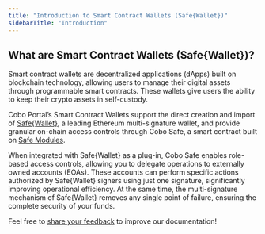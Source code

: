 ```yaml
---
title: "Introduction to Smart Contract Wallets (Safe{Wallet})"
sidebarTitle: "Introduction"
---
```


## What are Smart Contract Wallets (Safe&#123;Wallet&#125;)?

Smart contract wallets are decentralized applications (dApps) built on blockchain technology, allowing users to manage their digital assets through programmable smart contracts. These wallets give users the ability to keep their crypto assets in self-custody.

Cobo Portal’s Smart Contract Wallets support the direct creation and import of [Safe&#123;Wallet&#125;](https://safe.global/wallet), a leading Ethereum multi-signature wallet, and provide granular on-chain access controls through Cobo Safe, a smart contract built on [Safe Modules](https://docs.safe.global/advanced/smart-account-modules).

When integrated with Safe&#123;Wallet&#125; as a plug-in, Cobo Safe enables role-based access controls, allowing you to delegate operations to externally owned accounts (EOAs). These accounts can perform specific actions authorized by Safe&#123;Wallet&#125; signers using just one signature, significantly improving operational efficiency. At the same time, the multi-signature mechanism of Safe&#123;Wallet&#125; removes any single point of failure, ensuring the complete security of your funds.

<Tip>Feel free to [share your feedback](https://forms.zohopublic.com/cobo/form/DocumentFeedbackForm/formperma/QvLOhxJv1_JMsJ-1dleZ8Itb_7rzN-LtgvsDdxosoVI?referrername=manuals) to improve our documentation!</Tip>